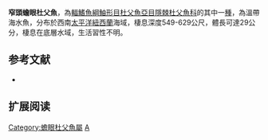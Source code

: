 {{Speciesbox
| name = 窄頭蟾眼杜父魚
| image = Ambophthalmos angustus.jpg
| image_width = 250px
| image_caption = 
| status = NE
| status_system = IUCN3.1
| genus = Ambophthalmos
| species = angustus
| authority = [[Nelson|Nelson]], 1977
| synonyms = *''Neophrynichthys angustus, Nelson, 1977''
}}

'''窄頭蟾眼杜父魚'''，為[[輻鰭魚綱|輻鰭魚綱]][[鮋形目|鮋形目]][[杜父魚亞目|杜父魚亞目]][[隱棘杜父魚科|隱棘杜父魚科]]的其中一[[種|種]]，為溫帶海水魚，分布於西南[[太平洋|太平洋]][[紐西蘭|紐西蘭]]海域，棲息深度549-629公尺，體長可達29公分，棲息在底層水域，生活習性不明。

== 参考文献 ==
*{{FishBase_species|genus=Ambophthalmos|species=angustus|year=2014|month=5}}

== 扩展阅读 ==
{{refbegin}}
{{wikispecies-inline|Ambophthalmos angustus|窄頭蟾眼杜父魚}}
{{refend}}

{{Wikispecies|Ambophthalmos angustus}}
{{Taxonbar|from=Q2405943}}

[[Category:蟾眼杜父魚屬|Category:蟾眼杜父魚屬]]
[[Category:1977年描述的魚類|A]]


{{魚類小作品}}